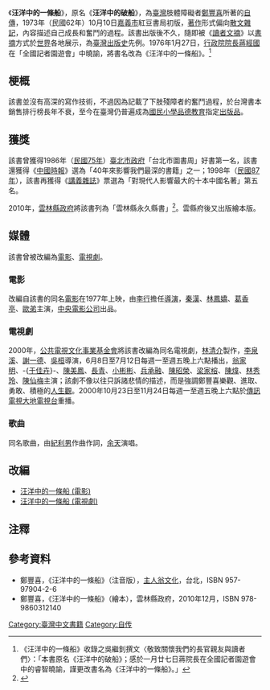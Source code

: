{{tone|time=2009-10-12T02:21:08+00:00}}
{{hatnote|關於由本條目所介紹之書改編拍攝的影片或電視劇，請見電影《[[汪洋中的一條船_(電影)|汪洋中的一條船]]》、電視劇《[[汪洋中的一條船_(電視劇)|汪洋中的一條船]]》。}}
《'''汪洋中的一條船'''》，原名《'''汪洋中的破船'''》，為[[臺灣|臺灣]]肢體障礙者[[鄭豐喜|鄭豐喜]]所著的[[自傳|自傳]]，1973年（民國62年）10月10日[[嘉義市|嘉義市]]紅豆書局初版，[[著作|著作]]形式偏向[[散文|散文]][[雜記|雜記]]，內容描述自己成長和奮鬥的過程。該書出版後不久，隨即被《[[讀者文摘|讀者文摘]]》以[[書摘|書摘]]方式於[[世界|世界]]各地展示，為[[臺灣出版史|臺灣出版史]]先例。1976年1月27日，[[行政院院長|行政院院長]][[蔣經國|蔣經國]]在「全國記者園遊會」中曉諭，將書名改為《汪洋中的一條船》。<ref>《汪洋中的一條船》收錄之吳繼釗撰文〈敬致關懷我們的長官親友與讀者們〉：「本書原名《汪洋中的破船》；感於一月廿七日蔣院長在全國記者園遊會中的睿智曉諭，謹更改書名為《汪洋中的一條船》。」</ref>

==梗概==
該書並沒有高深的寫作技術，不過因為記載了下肢殘障者的奮鬥過程，於台灣書本銷售排行榜長年不衰，至今在臺灣仍普遍成為[[國民小學|國民小學]][[品德教育|品德教育]]指定[[出版品|出版品]]。

==獲獎==
該書曾獲得1986年（[[民國75年|民國75年]]）[[臺北市政府|臺北市政府]]「台北市圖書周」好書第一名，該書還獲得《[[中國時報|中國時報]]》選為「40年來影響我們最深的書籍」之一；1998年（[[民國87年|民國87年]]），該書再獲得《[[講義雜誌|講義雜誌]]》票選為「對現代人影響最大的十本中國名著」第五名。

2010年，[[雲林縣政府|雲林縣政府]]將該書列為「雲林縣永久縣書」<ref>{{Cite web |url=http://www.epochtimes.com/b5/10/12/9/n3108683.htm |title=汪洋中的一條船 獲雲林永久縣書榮耀 |access-date=2012-06-22 |archive-date=2020-03-14 |archive-url=https://web.archive.org/web/20200314002312/https://www.epochtimes.com/b5/10/12/9/n3108683.htm |dead-url=no }}</ref>。雲縣府後又出版繪本版。

== 媒體 ==
該書曾被改編為[[電影|電影]]、[[電視劇|電視劇]]。

===電影===
{{main|汪洋中的一條船 (電影)}}

改編自該書的同名[[台灣電影|電影]]在1977年上映，由[[李行|李行]]擔任[[導演|導演]]，[[秦漢_(演員)|秦漢]]、[[林鳳嬌|林鳳嬌]]、[[葛香亭|葛香亭]]、[[歐弟（演員）|歐弟]]主演，[[中央電影公司|中央電影公司]]出品。

===電視劇===
{{main|汪洋中的一條船 (電視劇)}}

2000年，[[公共電視文化事業基金會|公共電視文化事業基金會]]將該書改編為同名電視劇，[[林清介|林清介]]製作，[[李泉溪|李泉溪]]、[[謝一德|謝一德]]、[[吳桓_(臺灣)|吳桓]]導演，6月8日至7月12日每週一至週五晚上六點播出，[[翁家明|翁家明]]、-{[[于佳卉|于佳卉]]}-、[[陳美鳳_(台灣)|陳美鳳]]、[[長青_(台灣藝人)|長青]]、[[小彬彬|小彬彬]]、[[兵承融|兵承融]]、[[陳昭榮|陳昭榮]]、[[梁家榕|梁家榕]]、[[陳煒|陳煒]]、[[林秀玲|林秀玲]]、[[陳仙梅|陳仙梅]]主演；該劇不像以往只訴諸悲情的描述，而是強調鄭豐喜樂觀、進取、勇敢、積極的[[人生觀|人生觀]]。2000年10月23日至11月24日每週一至週五晚上六點於[[傳訊電視|傳訊電視]][[大地電視台|大地電視台]]重播。

===歌曲===
同名歌曲，由[[紀利男|紀利男]]作曲作詞，[[余天|余天]]演唱。


==改編==
*[[汪洋中的一條船_(電影)|汪洋中的一條船 (電影)]]
*[http://www.pts.org.tw/boat/index.htm 汪洋中的一條船 (電視劇)] {{Wayback|url=http://www.pts.org.tw/boat/index.htm |date=20200927152517 }}

==注釋==
<references/>

==參考資料==
*鄭豐喜，《汪洋中的一條船》（注音版），[[主人翁文化|主人翁文化]]，台北，ISBN 957-97904-2-6
*鄭豐喜，《汪洋中的一條船》（繪本），雲林縣政府，2010年12月，ISBN 978-9860312140

[[Category:臺灣中文書籍|Category:臺灣中文書籍]]
[[Category:自传|Category:自传]]
